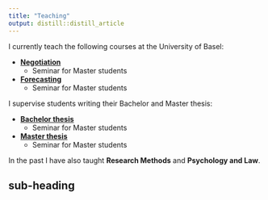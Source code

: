 ```yaml
---
title: "Teaching"
output: distill::distill_article
---
```


I currently teach the following courses at the University of Basel:

* [**Negotiation**](negotiation.html)
  + Seminar for Master students
* [**Forecasting**](forecasting.html)
  + Seminar for Master students
  
I supervise students writing their Bachelor and Master thesis:

* [**Bachelor thesis**](bsc_thesis.html)
  + Seminar for Master students
* [**Master thesis**](msc_thesis.html)
  + Seminar for Master students

In the past I have also taught **Research Methods** and **Psychology and Law**. 

## sub-heading 

